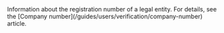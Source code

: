  

  

  

  

  
<ParamField body="CompanyNumber" type="string">     
Information about the registration number of a legal entity. For details, see the [Company number](/guides/users/verification/company-number) article. 

<Expandable title="properties">
<CompanyNumber3 />  
<CountryCode />  
<IsValid />  
<ValidationRules />  
  

</Expandable> 
</ParamField>